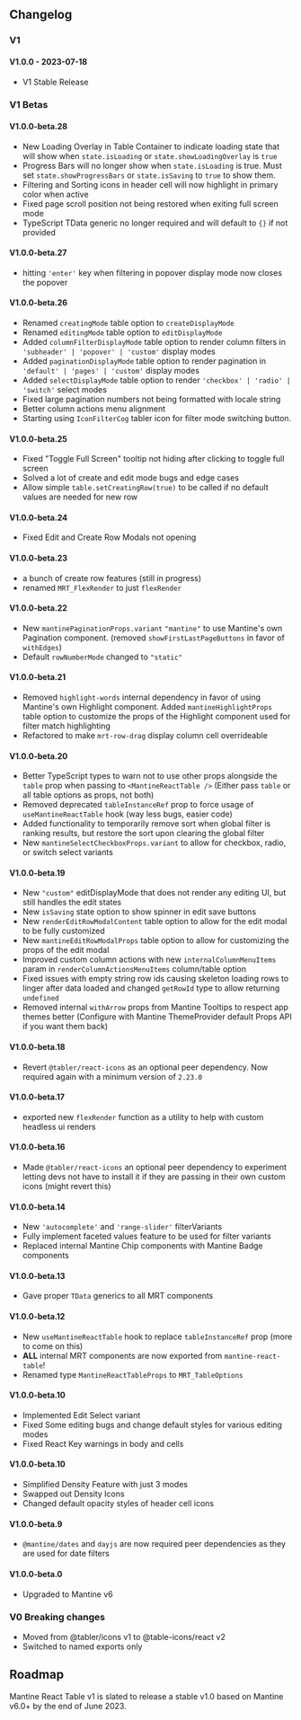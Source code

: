
<Head>
  <title>Changelog and Roadmap - Mantine React Table Docs</title>
  <meta
    name="description"
    content="Mantine React Table Changelog and Roadmap for future development"
  />
</Head>

## Changelog

### V1

#### V1.0.0 - 2023-07-18

- V1 Stable Release

### V1 Betas

#### V1.0.0-beta.28

- New Loading Overlay in Table Container to indicate loading state that will show when `state.isLoading` or `state.showLoadingOverlay` is `true`
- Progress Bars will no longer show when `state.isLoading` is true. Must set `state.showProgressBars` or `state.isSaving` to `true` to show them.
- Filtering and Sorting icons in header cell will now highlight in primary color when active
- Fixed page scroll position not being restored when exiting full screen mode
- TypeScript TData generic no longer required and will default to `{}` if not provided

#### V1.0.0-beta.27

- hitting `'enter'` key when filtering in popover display mode now closes the popover

#### V1.0.0-beta.26

- Renamed `creatingMode` table option to `createDisplayMode`
- Renamed `editingMode` table option to `editDisplayMode`
- Added `columnFilterDisplayMode` table option to render column filters in `'subheader' | 'popover' | 'custom'` display modes
- Added `paginationDisplayMode` table option to render pagination in `'default' | 'pages' | 'custom'` display modes
- Added `selectDisplayMode` table option to render `'checkbox' | 'radio' | 'switch'` select modes
- Fixed large pagination numbers not being formatted with locale string
- Better column actions menu alignment
- Starting using `IconFilterCog` tabler icon for filter mode switching button.

#### V1.0.0-beta.25

- Fixed "Toggle Full Screen" tooltip not hiding after clicking to toggle full screen
- Solved a lot of create and edit mode bugs and edge cases
- Allow simple `table.setCreatingRow(true)` to be called if no default values are needed for new row

#### V1.0.0-beta.24

- Fixed Edit and Create Row Modals not opening

#### V1.0.0-beta.23

- a bunch of create row features (still in progress)
- renamed `MRT_FlexRender` to just `flexRender`

#### V1.0.0-beta.22

- New `mantinePaginationProps.variant` `"mantine"` to use Mantine's own Pagination component. (removed `showFirstLastPageButtons` in favor of `withEdges`)
- Default `rowNumberMode` changed to `"static"`

#### V1.0.0-beta.21

- Removed `highlight-words` internal dependency in favor of using Mantine's own Highlight component. Added `mantineHighlightProps` table option to customize the props of the Highlight component used for filter match highlighting
- Refactored to make `mrt-row-drag` display column cell overrideable

#### V1.0.0-beta.20

- Better TypeScript types to warn not to use other props alongside the `table` prop when passing to `<MantineReactTable />` (Either pass `table` or all table options as props, not both)
- Removed deprecated `tableInstanceRef` prop to force usage of `useMantineReactTable` hook (way less bugs, easier code)
- Added functionality to temporarily remove sort when global filter is ranking results, but restore the sort upon clearing the global filter
- New `mantineSelectCheckboxProps.variant` to allow for checkbox, radio, or switch select variants

#### V1.0.0-beta.19

- New `"custom"` editDisplayMode that does not render any editing UI, but still handles the edit states
- New `isSaving` state option to show spinner in edit save buttons
- New `renderEditRowModalContent` table option to allow for the edit modal to be fully customized
- New `mantineEditRowModalProps` table option to allow for customizing the props of the edit modal
- Improved custom column actions with new `internalColumnMenuItems` param in `renderColumnActionsMenuItems` column/table option
- Fixed issues with empty string row ids causing skeleton loading rows to linger after data loaded and changed `getRowId` type to allow returning `undefined`
- Removed internal `withArrow` props from Mantine Tooltips to respect app themes better (Configure with Mantine ThemeProvider default Props API if you want them back)

#### V1.0.0-beta.18

- Revert `@tabler/react-icons` as an optional peer dependency. Now required again with a minimum version of `2.23.0`

#### V1.0.0-beta.17

- exported new `flexRender` function as a utility to help with custom headless ui renders

#### V1.0.0-beta.16

- Made `@tabler/react-icons` an optional peer dependency to experiment letting devs not have to install it if they are passing in their own custom icons (might revert this)

#### V1.0.0-beta.14

- New `'autocomplete'` and `'range-slider'` filterVariants
- Fully implement faceted values feature to be used for filter variants
- Replaced internal Mantine Chip components with Mantine Badge components

#### V1.0.0-beta.13

- Gave proper `TData` generics to all MRT components

#### V1.0.0-beta.12

- New `useMantineReactTable` hook to replace `tableInstanceRef` prop (more to come on this)
- **ALL** internal MRT components are now exported from `mantine-react-table`!
- Renamed type `MantineReactTableProps` to `MRT_TableOptions`

#### V1.0.0-beta.10

- Implemented Edit Select variant
- Fixed Some editing bugs and change default styles for various editing modes
- Fixed React Key warnings in body and cells

#### V1.0.0-beta.10

- Simplified Density Feature with just 3 modes
- Swapped out Density Icons
- Changed default opacity styles of header cell icons

#### V1.0.0-beta.9

- `@mantine/dates` and `dayjs` are now required peer dependencies as they are used for date filters

#### V1.0.0-beta.0

- Upgraded to Mantine v6

### V0 Breaking changes

- Moved from @tabler/icons v1 to @table-icons/react v2
- Switched to named exports only

## Roadmap

Mantine React Table v1 is slated to release a stable v1.0 based on Mantine v6.0+ by the end of June 2023.
